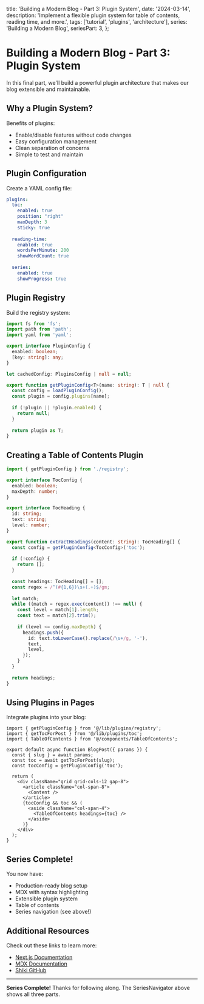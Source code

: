   title: 'Building a Modern Blog - Part 3: Plugin System',
  date: '2024-03-14',
  description: 'Implement a flexible plugin system for table of contents, reading time, and more.',
  tags: ['tutorial', 'plugins', 'architecture'],
  series: 'Building a Modern Blog',
  seriesPart: 3,
};

# Building a Modern Blog - Part 3: Plugin System

In this final part, we'll build a powerful plugin architecture that makes our blog extensible and maintainable.

## Why a Plugin System?

Benefits of plugins:
- Enable/disable features without code changes
- Easy configuration management
- Clean separation of concerns
- Simple to test and maintain

## Plugin Configuration

Create a YAML config file:

```yaml filename="config/plugins.yaml"
plugins:
  toc:
    enabled: true
    position: "right"
    maxDepth: 3
    sticky: true
    
  reading-time:
    enabled: true
    wordsPerMinute: 200
    showWordCount: true
    
  series:
    enabled: true
    showProgress: true
```

## Plugin Registry

Build the registry system:

```typescript filename="lib/plugins/registry.ts" {15-22}
import fs from 'fs';
import path from 'path';
import yaml from 'yaml';

export interface PluginConfig {
  enabled: boolean;
  [key: string]: any;
}

let cachedConfig: PluginsConfig | null = null;

export function getPluginConfig<T>(name: string): T | null {
  const config = loadPluginConfig();
  const plugin = config.plugins[name];
  
  if (!plugin || !plugin.enabled) {
    return null;
  }
  
  return plugin as T;
}
```

## Creating a Table of Contents Plugin

```typescript filename="lib/plugins/toc.ts" {1-5,18-23}
import { getPluginConfig } from './registry';

export interface TocConfig {
  enabled: boolean;
  maxDepth: number;
}

export interface TocHeading {
  id: string;
  text: string;
  level: number;
}

export function extractHeadings(content: string): TocHeading[] {
  const config = getPluginConfig<TocConfig>('toc');
  
  if (!config) {
    return [];
  }
  
  const headings: TocHeading[] = [];
  const regex = /^(#{1,6})\s+(.+)$/gm;
  
  let match;
  while ((match = regex.exec(content)) !== null) {
    const level = match[1].length;
    const text = match[2].trim();
    
    if (level <= config.maxDepth) {
      headings.push({
        id: text.toLowerCase().replace(/\s+/g, '-'),
        text,
        level,
      });
    }
  }
  
  return headings;
}
```

## Using Plugins in Pages

Integrate plugins into your blog:

```tsx filename="app/blog/[slug]/page.tsx" {5-7,15-17}
import { getPluginConfig } from '@/lib/plugins/registry';
import { getTocForPost } from '@/lib/plugins/toc';
import { TableOfContents } from '@/components/TableOfContents';

export default async function BlogPost({ params }) {
  const { slug } = await params;
  const toc = await getTocForPost(slug);
  const tocConfig = getPluginConfig('toc');
  
  return (
    <div className="grid grid-cols-12 gap-8">
      <article className="col-span-8">
        <Content />
      </article>
      {tocConfig && toc && (
        <aside className="col-span-4">
          <TableOfContents headings={toc} />
        </aside>
      )}
    </div>
  );
}
```

## Series Complete!

You now have:
- Production-ready blog setup
- MDX with syntax highlighting
- Extensible plugin system
- Table of contents
- Series navigation (see above!)

## Additional Resources

Check out these links to learn more:
- [Next.js Documentation](https://nextjs.org/docs)
- [MDX Documentation](https://mdxjs.com)
- [Shiki GitHub](https://github.com/shikijs/shiki)

---

**Series Complete!** Thanks for following along. The SeriesNavigator above shows all three parts.
